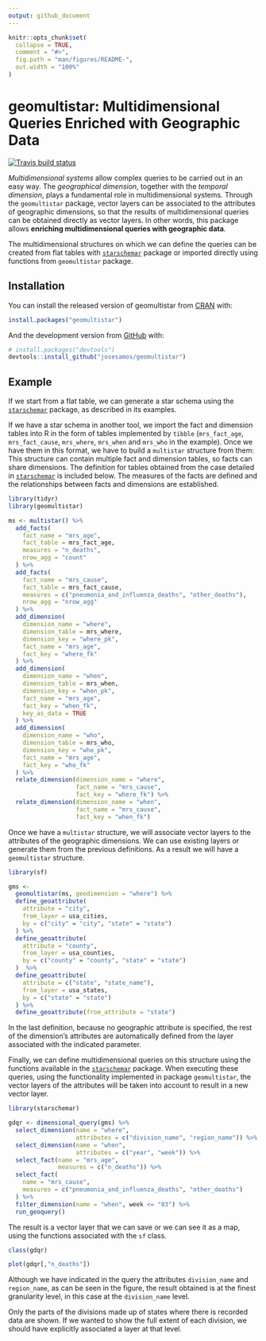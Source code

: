 ```yaml
---
output: github_document
---
```


<!-- README.md is generated from README.Rmd. Please edit that file -->

```r
knitr::opts_chunk$set(
  collapse = TRUE,
  comment = "#>",
  fig.path = "man/figures/README-",
  out.width = "100%"
)
```

# geomultistar: Multidimensional Queries Enriched with Geographic Data

<!-- badges: start -->
[![Travis build status](https://travis-ci.com/josesamos/geomultistar.svg?branch=master)](https://travis-ci.com/josesamos/geomultistar)
<!-- badges: end -->

*Multidimensional systems* allow complex queries to be carried out in an easy way. The *geographical dimension*, together with the *temporal dimension*, plays a fundamental role in multidimensional systems. Through the `geomultistar` package, vector layers can be associated to the attributes of geographic dimensions, so that the results of multidimensional queries can be obtained directly as vector layers. In other words, this package allows **enriching multidimensional queries with geographic data**.

The multidimensional structures on which we can define the queries can be created from flat tables with [`starschemar`](https://CRAN.R-project.org/package=starschemar) package or imported directly using functions from `geomultistar` package.

## Installation

You can install the released version of geomultistar from [CRAN](https://CRAN.R-project.org) with:

``` r
install.packages("geomultistar")
```

And the development version from [GitHub](https://github.com/) with:

``` r
# install.packages("devtools")
devtools::install_github("josesamos/geomultistar")
```

## Example

If we start from a flat table, we can generate a star schema using the [`starschemar`](https://CRAN.R-project.org/package=starschemar) package, as described in its examples.

If we have a star schema in another tool, we import the fact and dimension tables into R in the form of tables implemented by `tibble` (`mrs_fact_age`, `mrs_fact_cause`, `mrs_where`, `mrs_when` and `mrs_who` in the example). Once we have them in this format, we have to build a `multistar` structure from them: This structure can contain multiple fact and dimension tables, so facts can share dimensions. The definition for tables obtained from the case detailed in [`starschemar`](https://CRAN.R-project.org/package=starschemar) is included below. The measures of the facts are defined and the relationships between facts and dimensions are established.

```r
library(tidyr)
library(geomultistar)

ms <- multistar() %>%
  add_facts(
    fact_name = "mrs_age",
    fact_table = mrs_fact_age,
    measures = "n_deaths",
    nrow_agg = "count"
  ) %>%
  add_facts(
    fact_name = "mrs_cause",
    fact_table = mrs_fact_cause,
    measures = c("pneumonia_and_influenza_deaths", "other_deaths"),
    nrow_agg = "nrow_agg"
  ) %>%
  add_dimension(
    dimension_name = "where",
    dimension_table = mrs_where,
    dimension_key = "where_pk",
    fact_name = "mrs_age",
    fact_key = "where_fk"
  ) %>%
  add_dimension(
    dimension_name = "when",
    dimension_table = mrs_when,
    dimension_key = "when_pk",
    fact_name = "mrs_age",
    fact_key = "when_fk",
    key_as_data = TRUE
  ) %>%
  add_dimension(
    dimension_name = "who",
    dimension_table = mrs_who,
    dimension_key = "who_pk",
    fact_name = "mrs_age",
    fact_key = "who_fk"
  ) %>%
  relate_dimension(dimension_name = "where",
                   fact_name = "mrs_cause",
                   fact_key = "where_fk") %>%
  relate_dimension(dimension_name = "when",
                   fact_name = "mrs_cause",
                   fact_key = "when_fk")

```

Once we have a `multistar` structure, we will associate vector layers to the attributes of the geographic dimensions. We can use existing layers or generate them from the previous definitions. As a result we will have a `geomultistar` structure.

```r
library(sf)

gms <-
  geomultistar(ms, geodimension = "where") %>%
  define_geoattribute(
    attribute = "city",
    from_layer = usa_cities,
    by = c("city" = "city", "state" = "state")
  ) %>%
  define_geoattribute(
    attribute = "county",
    from_layer = usa_counties,
    by = c("county" = "county", "state" = "state")
  )  %>%
  define_geoattribute(
    attribute = c("state", "state_name"),
    from_layer = usa_states,
    by = c("state" = "state")
  ) %>%
  define_geoattribute(from_attribute = "state")
```

In the last definition, because no geographic attribute is specified, the rest of the dimension's attributes are automatically defined from the layer associated with the indicated parameter.

Finally, we can define multidimensional queries on this structure using the functions available in the [`starschemar`](https://CRAN.R-project.org/package=starschemar) package. When executing these queries, using the functionality implemented in package `geomultistar`, the vector layers of the attributes will be taken into account to result in a new vector layer.

```r
library(starschemar)

gdqr <- dimensional_query(gms) %>%
  select_dimension(name = "where",
                   attributes = c("division_name", "region_name")) %>%
  select_dimension(name = "when",
                   attributes = c("year", "week")) %>%
  select_fact(name = "mrs_age",
              measures = c("n_deaths")) %>%
  select_fact(
    name = "mrs_cause",
    measures = c("pneumonia_and_influenza_deaths", "other_deaths")
  ) %>%
  filter_dimension(name = "when", week <= "03") %>%
  run_geoquery()
```

The result is a vector layer that we can save or we can see it as a map, using the functions associated with the `sf` class.

```r
class(gdqr)

plot(gdqr[,"n_deaths"])
```

Although we have indicated in the query the attributes `division_name` and `region_name`, as can be seen in the figure, the result obtained is at the finest granularity level, in this case at the `division_name` level.

Only the parts of the divisions made up of states where there is recorded data are shown. If we wanted to show the full extent of each division, we should have explicitly associated a layer at that level.
